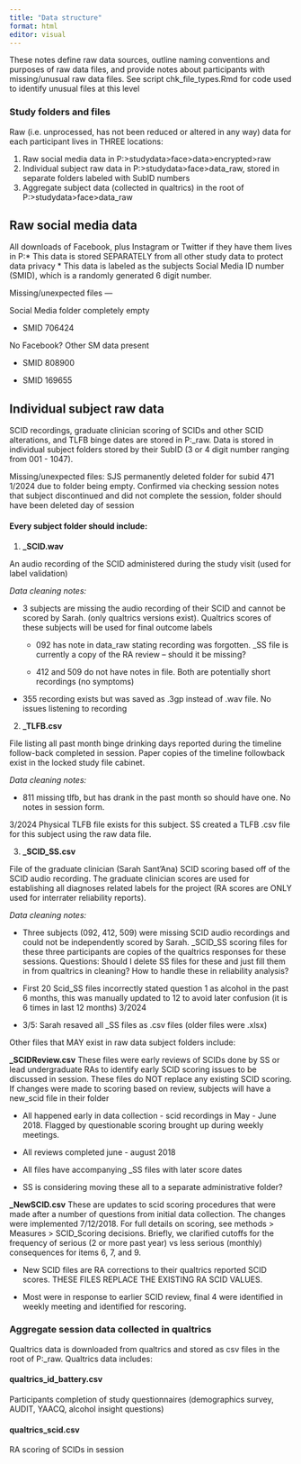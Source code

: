 ```yaml
---
title: "Data structure"
format: html
editor: visual
---
```


These notes define raw data sources, outline naming conventions and purposes of raw data files, and provide notes about participants with missing/unusual raw data files. See script chk_file_types.Rmd for code used to identify unusual files at this level

### Study folders and files 

Raw (i.e. unprocessed, has not been reduced or altered in any way) data for each participant lives in THREE locations:

1.  Raw social media data in P:\>studydata\>face\>data\>encrypted\>raw
2.  Individual subject raw data in P:\>studydata\>face\>data_raw, stored in separate folders labeled with SubID numbers
3.  Aggregate subject data (collected in qualtrics) in the root of P:\>studydata\>face\>data_raw

## Raw social media data

All downloads of Facebook, plus Instagram or Twitter if they have them lives in P:\studydata\face\data\encrypted\raw \* This data is stored SEPARATELY from all other study data to protect data privacy \* This data is labeled as the subjects Social Media ID number (SMID), which is a randomly generated 6 digit number.

Missing/unexpected files —

Social Media folder completely empty

-   SMID 706424

No Facebook? Other SM data present

-    SMID 808900

-    SMID 169655

## Individual subject raw data

SCID recordings, graduate clinician scoring of SCIDs and other SCID alterations, and TLFB binge dates are stored in P:\studydata\face\data\_raw. Data is stored in individual subject folders stored by their SubID (3 or 4 digit number ranging from 001 - 1047).

Missing/unexpected files: SJS permanently deleted folder for subid 471 1/2024 due to folder being empty. Confirmed via checking session notes that subject discontinued and did not complete the session, folder should have been deleted day of session

#### Every subject folder should include:

1.  **\_SCID.wav**

An audio recording of the SCID administered during the study visit (used for label validation)

*Data cleaning notes:*

-   3 subjects are missing the audio recording of their SCID and cannot be scored by Sarah. (only qualtrics versions exist). Qualtrics scores of these subjects will be used for final outcome labels

    -    092 has note in data_raw stating recording was forgotten. \_SS file is currently a copy of the RA review -- should it be missing?

    -   412 and 509 do not have notes in file. Both are potentially short recordings (no symptoms)

```{=html}
<!-- -->
```
-   355 recording exists but was saved as .3gp instead of .wav file. No issues listening to recording

2.  **\_TLFB.csv**

File listing all past month binge drinking days reported during the timeline follow-back completed in session. Paper copies of the timeline followback exist in the locked study file cabinet.

*Data cleaning notes:*

-   811 missing tlfb, but has drank in the past month so should have one. No notes in session form.

3/2024 Physical TLFB file exists for this subject. SS created a TLFB .csv file for this subject using the raw data file.

3.  **\_SCID_SS.csv**

File of the graduate clinician (Sarah Sant'Ana) SCID scoring based off of the SCID audio recording. The graduate clinician scores are used for establishing all diagnoses related labels for the project (RA scores are ONLY used for interrater reliability reports).

*Data cleaning notes:*

-   Three subjects (092, 412, 509) were missing SCID audio recordings and could not be independently scored by Sarah. \_SCID_SS scoring files for these three participants are copies of the qualtrics responses for these sessions. Questions: Should I delete SS files for these and just fill them in from qualtrics in cleaning? How to handle these in reliability analysis?

-    First 20 Scid_SS files incorrectly stated question 1 as alcohol in the past 6 months, this was manually updated to 12 to avoid later confusion (it is 6 times in last 12 months) 3/2024

-   3/5: Sarah resaved all \_SS files as .csv files (older files were .xlsx)

Other files that MAY exist in raw data subject folders include:

**\_SCIDReview.csv** These files were early reviews of SCIDs done by SS or lead undergraduate RAs to identify early SCID scoring issues to be discussed in session. These files do NOT replace any existing SCID scoring. If changes were made to scoring based on review, subjects will have a new_scid file in their folder

-   All happened early in data collection - scid recordings in May - June 2018. Flagged by questionable scoring brought up during weekly meetings.

-   All reviews completed june - august 2018

-   All files have accompanying \_SS files with later score dates

-   SS is considering moving these all to a separate administrative folder?

**\_NewSCID.csv** These are updates to scid scoring procedures that were made after a number of questions from initial data collection. The changes were implemented 7/12/2018. For full details on scoring, see methods \> Measures \> SCID_Scoring decisions. Briefly, we clarified cutoffs for the frequency of serious (2 or more past year) vs less serious (monthly) consequences for items 6, 7, and 9.

-   New SCID files are RA corrections to their qualtrics reported SCID scores. THESE FILES REPLACE THE EXISTING RA SCID VALUES.

-   Most were in response to earlier SCID review, final 4 were identified in weekly meeting and identified for rescoring.

### Aggregate session data collected in qualtrics

Qualtrics data is downloaded from qualtrics and stored as csv files in the root of P:\studydata\face\data\_raw. Qualtrics data includes:

#### qualtrics_id_battery.csv

Participants completion of study questionnaires (demographics survey, AUDIT, YAACQ, alcohol insight questions)

#### qualtrics_scid.csv

RA scoring of SCIDs in session
